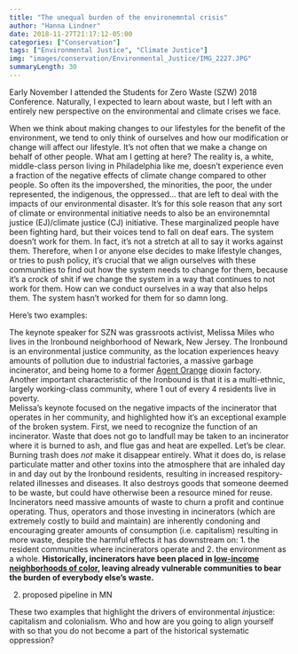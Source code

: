```yaml
---
title: "The unequal burden of the environemntal crisis"
author: "Hanna Lindner"
date: 2018-11-27T21:17:12-05:00
categories: ["Conservation"]
tags: ["Environmental Justice", "Climate Justice"]
img: "images/conservation/Environmental_Justice/IMG_2227.JPG"
summaryLength: 30
---
```


Early November I attended the Students for Zero Waste (SZW) 2018 Conference. Naturally, I expected to learn about waste, but I left with an entirely new perspective on the environmental and climate crises we face.  

When we think about making changes to our lifestyles for the benefit of the environment, we tend to only think of ourselves and how our modification or change will affect our lifestyle. It's not often that we make a change on behalf of other people. What am I getting at here? The reality is, a white, middle-class person living in Philadelphia like me, doesn't experience even a fraction of the negative effects of climate change compared to other people. So often its the impovershed, the minorities, the poor, the under represented, the indigenous, the oppressed... that are left to deal with the impacts of our environmental disaster. It's for this sole reason that any sort of climate or environmental initiative needs to also be an environemntal justice (EJ)/climate justice (CJ) initiative. These marginalized people have been fighting hard, but their voices tend to fall on deaf ears. The system doesn't work for them. In fact, it's not a stretch at all to say it works against them. Therefore, when I or anyone else decides to make lifestyle changes, or tries to push policy, it's crucial that we align ourselves with these communities to find out how the system needs to change for them, because it's a crock of shit if we change the system in a way that continues to not work for them. How can we conduct ourselves in a way that also helps them. The system hasn't worked for them for so damn long.  

Here's two examples:  

The keynote speaker for SZN was grassroots activist, Melissa Miles who lives in the Ironbound neighborhood of Newark, New Jersey. The Ironbound is an environmental justice community, as the location experiences heavy amounts of pollution due to industrial factories, a massive garbage incinerator, and being home to a former [Agent Orange](https://en.wikipedia.org/wiki/Agent_Orange) dioxin factory. Another important characteristic of the Ironbound is that it is a multi-ethnic, largely working-class community, where 1 out of every 4 residents live in poverty.  
Melissa's keynote focused on the negative impacts of the incinerator that operates in her community, and highlighted how it's an exceptional example of the broken system. First, we need to recognize the function of an incinerator. Waste that does not go to landfull may be taken to an incinerator where it is burned to ash, and flue gas and heat are expelled. Let's be clear. Burning trash does *not* make it disappear entirely. What it does do, is relase particulate matter and other toxins into the atmosphere that are inhaled day in and day out by the Ironbound residents, resulting in increased respitory-related illnesses and diseases. It also destroys goods that someone deemed to be waste, but could have otherwise been a resource mined for reuse.  
Incinerators need massive amounts of waste to churn a profit and continue operating. Thus, operators and those investing in incinerators (which are extremely costly to build and maintain) are inherently condoning and encouraging greater amounts of consumption (i.e. capitalism) resulting in more waste, despite the harmful effects it has downstream on: 1. the resident communities where incinerators operate and 2. the environment as a whole. **Historically, incinerators have been placed in [low-income neighborhoods of color](http://iopscience.iop.org/article/10.1088/1748-9326/10/11/115008#erl521204s2), leaving already vulnerable communities to bear the burden of everybody else's waste.**


2. proposed pipeline in MN


These two examples that highlight the drivers of environmental *in*justice: capitalism and colonialism.
Who and how are you going to align yourself with so that you do not become a part of the historical systematic oppression?